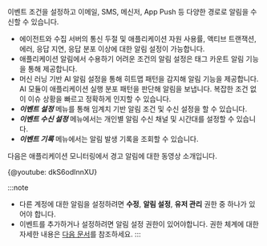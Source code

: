 이벤트 조건을 설정하고 이메일, SMS, 메신저, App Push 등 다양한 경로로 알림을 수신할 수 있습니다.

* 에이전트와 수집 서버의 통신 두절 및 애플리케이션 자원 사용률, 액티브 트랜잭션, 에러, 응답 지연, 응답 분포 이상에 대한 알림 설정이 가능합니다.
* 애플리케이션 알림에서 수용하기 어려운 조건의 알림 설정은 태그 카운트 알림 기능을 통해 제공합니다.
* 머신 러닝 기반 AI 알림 설정을 통해 히트맵 패턴을 감지해 알림 기능을 제공합니다. AI 모듈이 애플리케이션 실행 분포 패턴을 판단해 알림을 보냅니다. 복잡한 조건 없이 이슈 상황을 빠르고 정확하게 인지할 수 있습니다.
* ***이벤트 설정*** 메뉴를 통해 임계치 기반 알림 조건 및 수신 설정을 할 수 있습니다.
* ***이벤트 수신 설정*** 메뉴에서는 개인별 알림 수신 채널 및 시간대를 설정할 수 있습니다.
* ***이벤트 기록*** 메뉴에서는 알림 발생 기록을 조회할 수 있습니다.

다음은 애플리케이션 모니터링에서 경고 알림에 대한 동영상 소개입니다.

{@youtube: dkS6odInnXU}

:::note
* 다른 계정에 대한 알림을 설정하려면 **수정**, **알림 설정**, **유저 관리** 권한 중 하나가 있어야 합니다.
* 이벤트를 추가하거나 설정하려면 알림 설정 권한이 있어야합니다. 권한 체계에 대한 자세한 내용은 [다음 문서](../project/project-structure)를 참조하세요.
:::